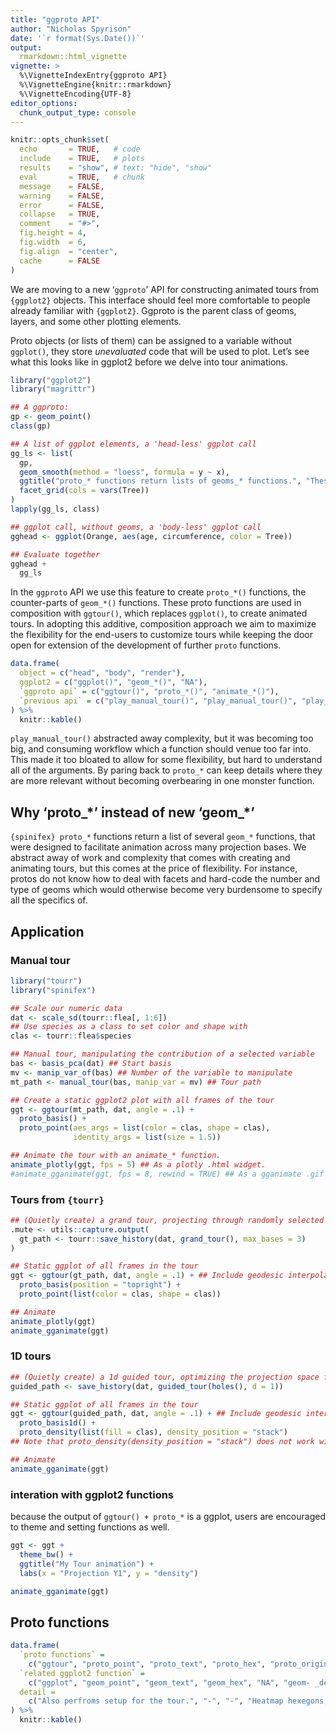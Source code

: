 ---
title: "ggproto API"
author: "Nicholas Spyrison"
date: '`r format(Sys.Date())`'
output:
  rmarkdown::html_vignette
vignette: >
  %\VignetteIndexEntry{ggproto API}
  %\VignetteEngine{knitr::rmarkdown}
  %\VignetteEncoding{UTF-8}
editor_options:
  chunk_output_type: console
---
<!-- #Example vignette:
https://github.com/njtierney/naniar/blob/master/vignettes/getting-started-w-naniar.Rmd -->
```{r setup, include = FALSE}
knitr::opts_chunk$set(
  echo       = TRUE,   # code
  include    = TRUE,   # plots
  results    = "show", # text: "hide", "show"
  eval       = TRUE,   # chunk
  message    = FALSE,
  warning    = FALSE,
  error      = FALSE,
  collapse   = TRUE,
  comment    = "#>",
  fig.height = 4,
  fig.width  = 6,
  fig.align  = "center",
  cache      = FALSE
)
```


We are moving to a new '`ggproto`' API for constructing animated tours from `{ggplot2}` objects. This interface should feel more comfortable to people already familiar with `{ggplot2}`. Ggproto is the parent class of geoms, layers, and some other plotting elements.

Proto objects (or lists of them) can be assigned to a variable without `ggplot()`, they store _unevaluated_ code that will be used to plot. Let's see what this looks like in ggplot2 before we delve into tour animations.

```{r}
library("ggplot2")
library("magrittr")

## A ggproto:
gp <- geom_point()
class(gp)

## A list of ggplot elements, a 'head-less' ggplot call
gg_ls <- list(
  gp,
  geom_smooth(method = "loess", formula = y ~ x),
  ggtitle("proto_* functions return lists of geoms_* functions.", "These lists can be stored, extended, and added to ggplot(). \n We use this to include the animation of ggplots."),
  facet_grid(cols = vars(Tree))
)
lapply(gg_ls, class)

## ggplot call, without geoms, a 'body-less' ggplot call
gghead <- ggplot(Orange, aes(age, circumference, color = Tree))

## Evaluate together
gghead +
  gg_ls
```

In the `ggproto` API we use this feature to create `proto_*()` functions, the counter-parts of `geom_*()` functions. These proto functions are used in composition with `ggtour()`, which replaces `ggplot()`, to create animated tours. In adopting this additive, composition approach we aim to maximize the flexibility for the end-users to customize tours while keeping the door open for extension of the development of further `proto` functions.

```{r, echo = FALSE}
data.frame(
  object = c("head", "body", "render"),
  ggplot2 = c("ggplot()", "geom_*()", "NA"),
  `ggproto api` = c("ggtour()", "proto_*()", "animate_*()"),
  `previous api` = c("play_manual_tour()", "play_manual_tour()", "play_manual_tour(render_*())")
) %>%
  knitr::kable()
```

`play_manual_tour()` abstracted away complexity, but it was becoming too big, and consuming workflow which a function should venue too far into. This made it too bloated to allow for some flexibility, but hard to understand all of the arguments. By paring back to `proto_*` can keep details where they are more relevant without becoming overbearing in one monster function.

## Why 'proto_\*' instead of new 'geom_\*'

`{spinifex} proto_*` functions return a list of several `geom_*` functions, that were designed to facilitate animation across many projection bases. We abstract away of work and complexity that comes with creating and animating tours, but this comes at the price of flexibility. For instance, protos do not know how to deal with facets and hard-code the number and type of geoms which would otherwise become very burdensome to specify all the specifics of.

## Application

### Manual tour
```{r}
library("tourr")
library("spinifex")

## Scale our numeric data
dat <- scale_sd(tourr::flea[, 1:6])
## Use species as a class to set color and shape with
clas <- tourr::flea$species

## Manual tour, manipulating the contribution of a selected variable 
bas <- basis_pca(dat) ## Start basis
mv <- manip_var_of(bas) ## Number of the variable to manipulate
mt_path <- manual_tour(bas, manip_var = mv) ## Tour path

## Create a static ggplot2 plot with all frames of the tour
ggt <- ggtour(mt_path, dat, angle = .1) +
  proto_basis() +
  proto_point(aes_args = list(color = clas, shape = clas),
              identity_args = list(size = 1.5))
```
```{r, eval=FALSE}
## Animate the tour with an animate_* function.
animate_plotly(ggt, fps = 5) ## As a plotly .html widget.
#animate_gganimate(ggt, fps = 8, rewind = TRUE) ## As a gganimate .gif
```

### Tours from `{tourr}`
```{r}
## (Quietly create) a grand tour, projecting through randomly selected bases
.mute <- utils::capture.output(
  gt_path <- tourr::save_history(dat, grand_tour(), max_bases = 3)
)

## Static ggplot of all frames in the tour
ggt <- ggtour(gt_path, dat, angle = .1) + ## Include geodesic interpolation angle between the selected bases.
  proto_basis(position = "topright") +
  proto_point(list(color = clas, shape = clas))
```
```{r, eval=FALSE}
## Animate
animate_plotly(ggt)
animate_gganimate(ggt)
```

### 1D tours
```{r}
## (Quietly create) a 1d guided tour, optimizing the projection space for the holes() function
guided_path <- save_history(dat, guided_tour(holes(), d = 1))

## Static ggplot of all frames in the tour
ggt <- ggtour(guided_path, dat, angle = .1) + ## Include geodesic interpolation angle between the selected bases.
  proto_basis1d() +
  proto_density(list(fill = clas), density_position = "stack")
## Note that proto_density(density_position = "stack") does not work with animate_plotly().
```
```{r, eval=FALSE}
## Animate
animate_gganimate(ggt)
```

### interation with ggplot2 functions

because the output of `ggtour() + proto_*` is a ggplot, users are encouraged to theme and setting functions as well.

```{r}
ggt <- ggt +
  theme_bw() +
  ggtitle("My Tour animation") +
  labs(x = "Projection Y1", y = "density")
```
```{r, eval=FALSE}
animate_gganimate(ggt)
```


## Proto functions

```{r, echo = FALSE}
data.frame(
  `proto functions` =
    c("ggtour", "proto_point", "proto_text", "proto_hex", "proto_origin/1d", "proto_density", "proto_basis/1d", "proto_default/1d", "animate_plotly", "animate_gganimate"),
  `related ggplot2 function` =
    c("ggplot", "geom_point", "geom_text", "geom_hex", "NA", "geom- _density & _rect", "geom- _segment & _text", "several protos", "plotly::ggplotly (with animation)", "gganimate::animate"),
  detail =
    c("Also perfroms setup for the tour.", "-", "-", "Heatmap hexegons, for high observation density", "Line segments for the origin, the space where 0 values project to", "1D density with run hash marks underneath, `position = 'stack'` not working with {plotly}.", ".html widget, row numbers added as tooltip on hover. {plotly} doesn't presicly map all {ggplot2} settings; legends, point size and opacity may vary.", "Direction and magnetude of variables to the projection disp~", "Default protos for 2/1D tours", ".gif animation. {gganimate} consumes native ggplots, aestheics should be consistant."), check.names = F
) %>%
  knitr::kable()
```
